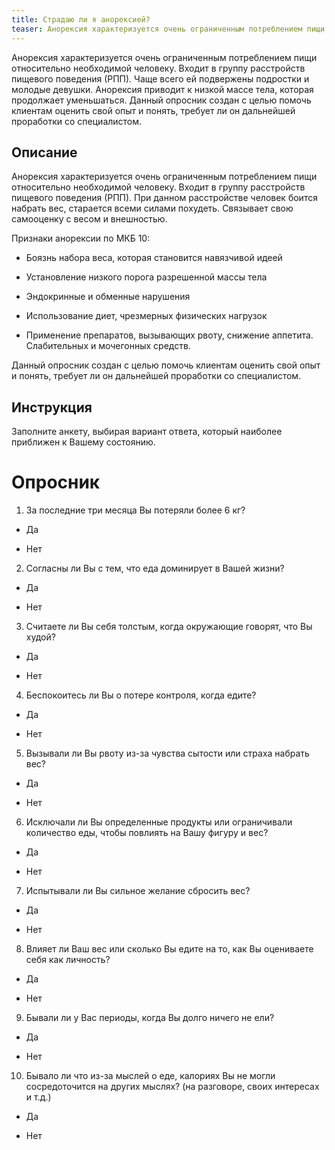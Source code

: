 ```yaml
---
title: Страдаю ли я анорексией?
teaser: Анорексия характеризуется очень ограниченным потреблением пищи относительно необходимой человеку. Входит в группу расстройств пищевого поведения (РПП). Чаще всего ей подвержены подростки и молодые девушки.  Анорексия приводит к низкой массе тела, которая продолжает уменьшаться.  Данный опросник создан с целью помочь клиентам оценить свой опыт и понять, требует ли он дальнейшей проработки со специалистом.
---
```


Анорексия характеризуется очень ограниченным потреблением пищи относительно необходимой
человеку. Входит в группу расстройств пищевого поведения (РПП). Чаще всего ей подвержены подростки и
молодые девушки.  Анорексия приводит к низкой массе тела, которая продолжает уменьшаться.  Данный
опросник создан с целью помочь клиентам оценить свой опыт и понять, требует ли он дальнейшей
проработки со специалистом.

## Описание

Анорексия характеризуется очень ограниченным потреблением пищи
относительно необходимой человеку. Входит в группу расстройств пищевого
поведения (РПП). При данном расстройстве человек боится набрать вес,
старается всеми силами похудеть. Связывает свою самооценку с весом и
внешностью.

Признаки анорексии по МКБ 10:

-   Боязнь набора веса, которая становится навязчивой идеей

-   Установление низкого порога разрешенной массы тела

-   Эндокринные и обменные нарушения

-   Использование диет, чрезмерных физических нагрузок

-   Применение препаратов, вызывающих рвоту, снижение аппетита.
    Слабительных и мочегонных средств.

Данный опросник создан с целью помочь клиентам оценить свой опыт и
понять, требует ли он дальнейшей проработки со специалистом.

## Инструкция

Заполните анкету, выбирая вариант ответа, который наиболее приближен к
Вашему состоянию.

# Опросник

1.  За последние три месяца Вы потеряли более 6 кг?

-   Да

-   Нет

2.  Согласны ли Вы с тем, что еда доминирует в Вашей жизни?

-   Да

-   Нет

3.  Считаете ли Вы себя толстым, когда окружающие говорят, что Вы худой?

-   Да

-   Нет

4.  Беспокоитесь ли Вы о потере контроля, когда едите?

-   Да

-   Нет

5.  Вызывали ли Вы рвоту из-за чувства сытости или страха набрать вес?

-   Да

-   Нет

6.  Исключали ли Вы определенные продукты или ограничивали количество
    еды, чтобы повлиять на Вашу фигуру и вес?

-   Да

-   Нет

7.  Испытывали ли Вы сильное желание сбросить вес?

-   Да

-   Нет

8.  Влияет ли Ваш вес или сколько Вы едите на то, как Вы оцениваете себя
    как личность?

-   Да

-   Нет

9.  Бывали ли у Вас периоды, когда Вы долго ничего не ели?

-   Да

-   Нет

10. Бывало ли что из-за мыслей о еде, калориях Вы не могли
    сосредоточится на других мыслях? (на разговоре, своих интересах и
    т.д.)

-   Да

-   Нет
